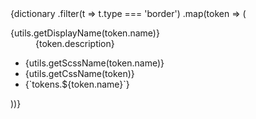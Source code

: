 
<Meta title="Design Tokens/Borders" />

<StackVertical gap="M">
	{dictionary
		.filter(t => t.type === 'border')
		.map(token => (
			<StackHorizontal gap="M" align="stretch" key={token.name}>
				<div
					style={{
						minHeight: '8rem',
						width: tokens.coralSizingXxxl,
						background: tokens.coralColorAccentBackground,
						borderRadius: tokens.coralRadiusM,
						border: `${token.value} ${tokens.coralColorAccentBorder}`,
					}}
				></div>
				<dl style={{ float: 'right' }}>
					<dt>{utils.getDisplayName(token.name)}</dt>
					<dd style={{ width: 400 }}>{token.description}</dd>
				</dl>
				<ul style={{ listStyleType: 'none' }}>
					<li>
						<TokenValue lang="SCSS">{utils.getScssName(token.name)}</TokenValue>
					</li>
					<li>
						<TokenValue lang="CSS">{utils.getCssName(token)}</TokenValue>
					</li>
					<li>
						<TokenValue lang="JS">{`tokens.${token.name}`}</TokenValue>
					</li>
				</ul>
			</StackHorizontal>
		))}
</StackVertical>
